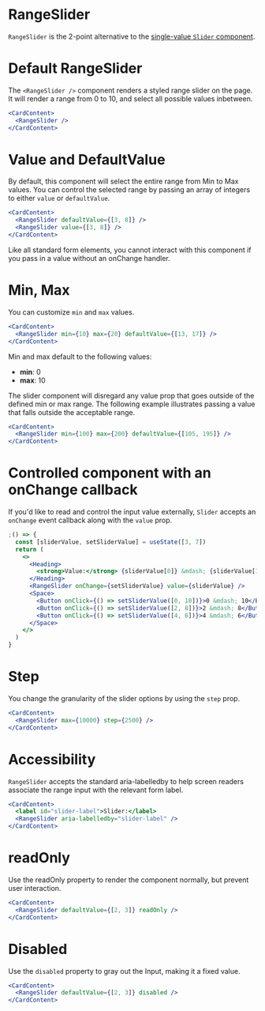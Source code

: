 
<Meta component={RangeSlider} title="Docs/Components/Inputs/RangeSlider" />

# RangeSlider

`RangeSlider` is the 2-point alternative to the [single-value `Slider` component](/components/forms/slider).

# Default RangeSlider

The `<RangeSlider />` component renders a styled range slider on the page. It will render a range from 0 to 10, and select all possible values inbetween.

```jsx
<CardContent>
  <RangeSlider />
</CardContent>
```

# Value and DefaultValue

By default, this component will select the entire range from Min to Max values. You can control the selected range by passing an array of integers to either `value` or `defaultValue`.

```jsx
<CardContent>
  <RangeSlider defaultValue={[3, 8]} />
  <RangeSlider value={[3, 8]} />
</CardContent>
```

Like all standard form elements, you cannot interact with this component if you pass in a value without an onChange handler.

# Min, Max

You can customize `min` and `max` values.

```jsx
<CardContent>
  <RangeSlider min={10} max={20} defaultValue={[13, 17]} />
</CardContent>
```

Min and max default to the following values:

- **min**: 0
- **max**: 10

The slider component will disregard any value prop that goes outside of the defined min or max range. The following example illustrates passing a value that falls outside the acceptable range.

```jsx
<CardContent>
  <RangeSlider min={100} max={200} defaultValue={[105, 195]} />
</CardContent>
```

# Controlled component with an onChange callback

If you'd like to read and control the input value externally, `Slider` accepts an `onChange` event callback along with the `value` prop.

```jsx
;() => {
  const [sliderValue, setSliderValue] = useState([3, 7])
  return (
    <>
      <Heading>
        <strong>Value:</strong> {sliderValue[0]} &mdash; {sliderValue[1]}
      </Heading>
      <RangeSlider onChange={setSliderValue} value={sliderValue} />
      <Space>
        <Button onClick={() => setSliderValue([0, 10])}>0 &mdash; 10</Button>
        <Button onClick={() => setSliderValue([2, 8])}>2 &mdash; 8</Button>
        <Button onClick={() => setSliderValue([4, 6])}>4 &mdash; 6</Button>
      </Space>
    </>
  )
}
```

# Step

You change the granularity of the slider options by using the `step` prop.

```jsx
<CardContent>
  <RangeSlider max={10000} step={2500} />
</CardContent>
```

# Accessibility

`RangeSlider` accepts the standard aria-labelledby to help screen readers associate the range input with the relevant form label.

```jsx
<CardContent>
  <label id="slider-label">Slider:</label>
  <RangeSlider aria-labelledby="slider-label" />
</CardContent>
```

# readOnly

Use the readOnly property to render the component normally, but prevent user interaction.

```jsx
<CardContent>
  <RangeSlider defaultValue={[2, 3]} readOnly />
</CardContent>
```

# Disabled

Use the `disabled` property to gray out the Input, making it a fixed value.

```jsx
<CardContent>
  <RangeSlider defaultValue={[2, 3]} disabled />
</CardContent>
```